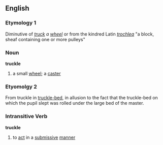 == English ==
=== Etymology 1 ===
Diminutive of ''[[truck]] a [[wheel]]'' or from the kindred Latin ''[[trochlea]]'' "a block, sheaf containing one or more pulleys"

=== Noun ===
'''truckle'''
# a small [[wheel]]; a [[caster]]


=== Etyomolgy 2 ===
From truckle in [[truckle-bed]], in allusion to the fact that the truckle-bed on which the pupil slept was rolled under the large bed of the master.

=== Intransitive Verb ===
'''truckle'''
# to [[act]] in a [[submissive]] [[manner]]
